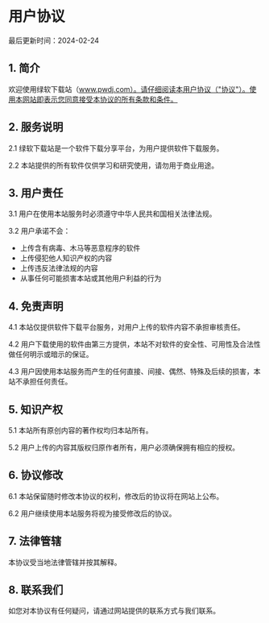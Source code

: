 # 用户协议

最后更新时间：2024-02-24

## 1. 简介

欢迎使用绿软下载站（www.pwdj.com）。请仔细阅读本用户协议（"协议"）。使用本网站即表示您同意接受本协议的所有条款和条件。

## 2. 服务说明

2.1 绿软下载站是一个软件下载分享平台，为用户提供软件下载服务。

2.2 本站提供的所有软件仅供学习和研究使用，请勿用于商业用途。

## 3. 用户责任

3.1 用户在使用本站服务时必须遵守中华人民共和国相关法律法规。

3.2 用户承诺不会：
- 上传含有病毒、木马等恶意程序的软件
- 上传侵犯他人知识产权的内容
- 上传违反法律法规的内容
- 从事任何可能损害本站或其他用户利益的行为

## 4. 免责声明

4.1 本站仅提供软件下载平台服务，对用户上传的软件内容不承担审核责任。

4.2 用户下载使用的软件由第三方提供，本站不对软件的安全性、可用性及合法性做任何明示或暗示的保证。

4.3 用户因使用本站服务而产生的任何直接、间接、偶然、特殊及后续的损害，本站不承担任何责任。

## 5. 知识产权

5.1 本站所有原创内容的著作权均归本站所有。

5.2 用户上传的内容其版权归原作者所有，用户必须确保拥有相应的授权。

## 6. 协议修改

6.1 本站保留随时修改本协议的权利，修改后的协议将在网站上公布。

6.2 用户继续使用本站服务将视为接受修改后的协议。

## 7. 法律管辖

本协议受当地法律管辖并按其解释。

## 8. 联系我们

如您对本协议有任何疑问，请通过网站提供的联系方式与我们联系。


